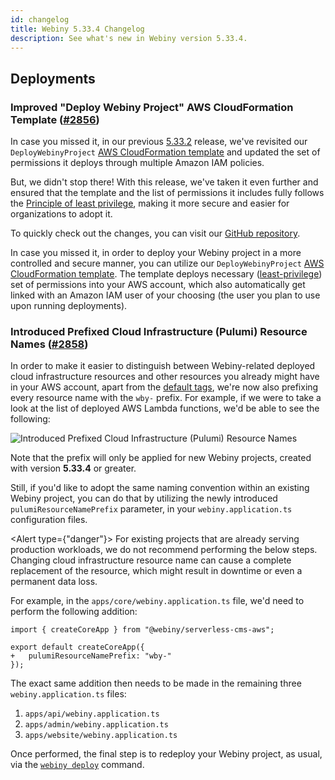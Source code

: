 ```yaml
---
id: changelog
title: Webiny 5.33.4 Changelog
description: See what's new in Webiny version 5.33.4.
---
```



## Deployments

### Improved "Deploy Webiny Project" AWS CloudFormation Template ([#2856](https://github.com/webiny/webiny-js/pull/2856))

In case you missed it, in our previous [5.33.2](/docs/release-notes/5.33.2/changelog#updated-deploy-webiny-project-cloud-formation-template-2773) release, we've revisited our `DeployWebinyProject` [AWS CloudFormation template](/docs/{version}/infrastructure/aws/configure-aws-credentials#attaching-a-fine-grained-policy) and updated the set of permissions it deploys through multiple Amazon IAM policies. 

But, we didn't stop there! With this release, we've taken it even further and ensured that the template and the list of permissions it includes fully follows the [Principle of least privilege](https://en.wikipedia.org/wiki/Principle_of_least_privilege), making it more secure and easier for organizations to adopt it. 

To quickly check out the changes, you can visit our [GitHub repository](https://github.com/webiny/webiny-js/blob/stable/docs/DEPLOY_WEBINY_PROJECT_CF_TEMPLATE.yaml).

<Alert type="info" title="More Information">

  In case you missed it, in order to deploy your Webiny project in a more controlled and secure manner, you can utilize our `DeployWebinyProject` [AWS CloudFormation template](/docs/{version}/infrastructure/aws/configure-aws-credentials#attaching-a-fine-grained-policy). The template deploys necessary ([least-privilege](https://en.wikipedia.org/wiki/Principle_of_least_privilege)) set of permissions into your AWS account, which also automatically get linked with an Amazon IAM user of your choosing (the user you plan to use upon running deployments).

</Alert>

### Introduced Prefixed Cloud Infrastructure (Pulumi) Resource Names ([#2858](https://github.com/webiny/webiny-js/pull/2858))

In order to make it easier to distinguish between Webiny-related deployed cloud infrastructure resources and other resources you already might have in your AWS account, apart from the [default tags](/docs/{version}/core-development-concepts/basics/project-deployment#tagged-resources), we're now also prefixing every resource name with the `wby-` prefix. For example, if we were to take a look at the list of deployed AWS Lambda functions, we'd be able to see the following:

<Image title="Introduced Prefixed Cloud Infrastructure (Pulumi) Resource Names" src={lambdaFunctions}/>

Note that the prefix will only be applied for new Webiny projects, created with version **5.33.4** or greater. 

Still, if you'd like to adopt the same naming convention within an existing Webiny project, you can do that by utilizing the newly introduced `pulumiResourceNamePrefix` parameter, in your `webiny.application.ts` configuration files. 

<Alert type={"danger"}>
  For existing projects that are already serving production workloads, we do not recommend performing the below steps. Changing cloud infrastructure resource name can cause a complete replacement of the resource, which might result in downtime or even a permanent data loss.
</Alert>

For example, in the `apps/core/webiny.application.ts` file, we'd need to perform the following addition:

```diff-ts
import { createCoreApp } from "@webiny/serverless-cms-aws";

export default createCoreApp({
+   pulumiResourceNamePrefix: "wby-"
});
```

The exact same addition then needs to be made in the remaining three `webiny.application.ts` files:

1. `apps/api/webiny.application.ts`
2. `apps/admin/webiny.application.ts`
3. `apps/website/webiny.application.ts`

Once performed, the final step is to redeploy your Webiny project, as usual, via the [`webiny deploy`](/docs/core-development-concepts/basics/project-deployment) command.  
